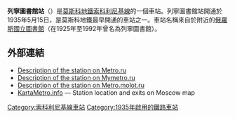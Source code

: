 {{NoteTA |G1=Transport |G2=Railway}}
{{Infobox station 
|name          = 列寧圖書館<br />{{lang|ru|Библиоте́ка и́мени Ле́нина}}
|type          = [[莫斯科地鐵|莫斯科地鐵]]車站
|image         = Bib-Lenina-mm.jpg
|image_caption = 
|address       = [[中央行政區_(莫斯科)|中央行政區]][[特維爾區|特維爾區]]、[[阿爾巴特區|阿爾巴特區]]
|borough       = [[莫斯科|莫斯科]]
|country       = [[俄羅斯|俄羅斯]]
|coordinates   = {{coord|55.7512|37.6100|display=inline,title}}
|line          = {{MOSMETRO-bull|1|text=1}}
|other         = '''[[巴士|巴士]]'''：К、6、12ц<br/>'''[[無軌電車|無軌電車]]'''：1、2、12、33、44
|structure     = {{link-en|單拱門車站|Single-vault station|淺層單拱門車站}}
|platform      = 1個[[島式月台|島式月台]]
|depth         = {{convert|12|m}}
|levels        = 1層
|tracks        = 2條
|parking       = 無
|bicycle       = 無
|opened        = {{start date and age|1935|05|15}}
|closed        = 
|rebuilt       = 
|ADA           = 
|code          = 011
|owned         = 莫斯科地鐵
|zone          = 
|former        = 列寧圖書館、苔蘚、羅斯圖書館
|passengers    = 
|pass_year     = 
|pass_percent  = 
|pass_system   = 
|mpassengers   = 
|services      = 
|map_type      = Central Moscow
|AlternativeMap= Central Moscow grayscale.png
|map_overlay   = Central Moscow metro lines.svg
|map_caption   = 
|map_state     = collapsed
|route_map     = 
}}
'''列寧圖書館站'''（{{lang-rus|Библиоте́ка и́мени Ле́нина|Biblioteka Imeni Lenina}}）是[[莫斯科地鐵|莫斯科地鐵]][[索科利尼基線|索科利尼基線]]的一個車站。列寧圖書館站開通於1935年5月15日，是莫斯科地鐵最早開通的車站之一。車站名稱來自於附近的[[俄羅斯國立圖書館|俄羅斯國立圖書館]]（在1925年至1992年曾名為列寧圖書館）。

==外部連結==
*[http://www.metro.ru/stations/sokolnicheskaya/biblioteka_im_lenina/ Description of the station on Metro.ru] {{Wayback|url=http://www.metro.ru/stations/sokolnicheskaya/biblioteka_im_lenina/ |date=20200229065259 }} {{ru icon}}
*[https://web.archive.org/web/20060726215833/http://www.mymetro.ru/cgi-bin/list.pl?lng=ru&a=1&b=1&c=11 Description of the station on Mymetro.ru] {{ru icon}}
*[http://metro.molot.ru/st_sl_bil.shtml Description of the station on Metro.molot.ru] {{Wayback|url=http://metro.molot.ru/st_sl_bil.shtml |date=20120506012251 }} {{ru icon}}
*[http://www.kartametro.info/?hl=EN&ms=BibliotekaImeniLenina&z=17&t=k KartaMetro.info] {{Wayback|url=http://www.kartametro.info/?hl=EN&ms=BibliotekaImeniLenina&z=17&t=k |date=20200814173339 }} — Station location and exits on Moscow map {{en icon}} {{ru icon}}
{{索科利尼基線}}
[[Category:索科利尼基線車站|Category:索科利尼基線車站]]
[[Category:1935年啟用的鐵路車站|Category:1935年啟用的鐵路車站]]